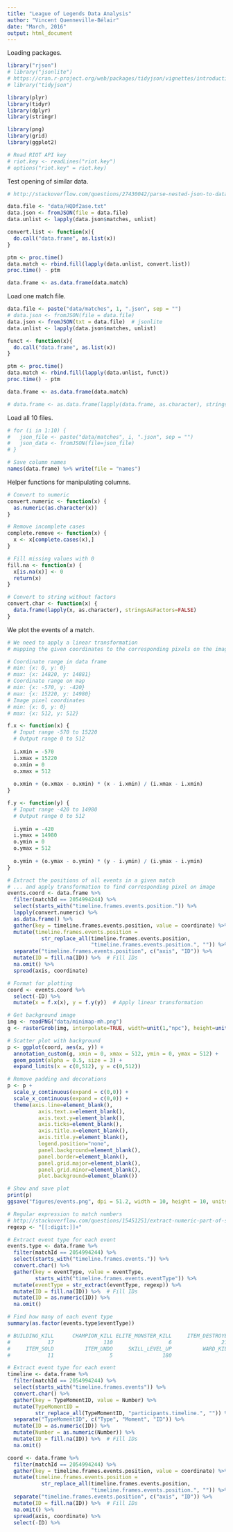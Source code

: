 ```yaml
---
title: "League of Legends Data Analysis"
author: "Vincent Quenneville-Bélair"
date: "March, 2016"
output: html_document
---
```


Loading packages.
```r
library("rjson")
# library("jsonlite")
# https://cran.r-project.org/web/packages/tidyjson/vignettes/introduction-to-tidyjson.html
# library("tidyjson")

library(plyr)
library(tidyr)
library(dplyr)
library(stringr)

library(png)
library(grid)
library(ggplot2)
```

```r
# Read RIOT API key
# riot.key <- readLines("riot.key")
# options("riot.key" = riot.key)
```

Test opening of similar data.
```r
# http://stackoverflow.com/questions/27430042/parse-nested-json-to-data-frame-in-r

data.file <- "data/HQDf2ase.txt"
data.json <- fromJSON(file = data.file)
data.unlist <- lapply(data.json$matches, unlist)

convert.list <- function(x){
  do.call("data.frame", as.list(x))
}

ptm <- proc.time()
data.match <- rbind.fill(lapply(data.unlist, convert.list))
proc.time() - ptm

data.frame <- as.data.frame(data.match)
```

Load one match file.
```r
data.file <- paste("data/matches", 1, ".json", sep = "")
# data.json <- fromJSON(file = data.file)
data.json <- fromJSON(txt = data.file)  # jsonlite
data.unlist <- lapply(data.json$matches, unlist)

funct <- function(x){
  do.call("data.frame", as.list(x))
}

ptm <- proc.time()
data.match <- rbind.fill(lapply(data.unlist, funct))
proc.time() - ptm

data.frame <- as.data.frame(data.match)

# data.frame <- as.data.frame(lapply(data.frame, as.character), stringsAsFactors=FALSE)
```

Load all 10 files.
```r
# for (i in 1:10) {
#   json_file <- paste("data/matches", i, ".json", sep = "")
# 	json_data <- fromJSON(file=json_file)
# }
```

```r
# Save column names
names(data.frame) %>% write(file = "names")
```

Helper functions for manipulating columns.
```r
# Convert to numeric
convert.numeric <- function(x) {
  as.numeric(as.character(x))
}

# Remove incomplete cases
complete.remove <- function(x) {
  x <- x[complete.cases(x),]  
}

# Fill missing values with 0
fill.na <- function(x) {
  x[is.na(x)] <- 0
  return(x)
}

# Convert to string without factors
convert.char <- function(x) {
  data.frame(lapply(x, as.character), stringsAsFactors=FALSE) 
}
```

We plot the events of a match.
```r
# We need to apply a linear transformation 
# mapping the given coordinates to the corresponding pixels on the image

# Coordinate range in data frame
# min: {x: 0, y: 0}
# max: {x: 14820, y: 14881}
# Coordinate range on map
# min: {x: -570, y: -420}
# max: {x: 15220, y: 14980}
# Image pixel coordinates
# min: {x: 0, y: 0}
# max: {x: 512, y: 512}

f.x <- function(x) {
  # Input range -570 to 15220
  # Output range 0 to 512
  
  i.xmin = -570
  i.xmax = 15220
  o.xmin = 0
  o.xmax = 512
  
  o.xmin + (o.xmax - o.xmin) * (x - i.xmin) / (i.xmax - i.xmin)
}

f.y <- function(y) {
  # Input range -420 to 14980
  # Output range 0 to 512
  
  i.ymin = -420
  i.ymax = 14980
  o.ymin = 0
  o.ymax = 512
  
  o.ymin + (o.ymax - o.ymin) * (y - i.ymin) / (i.ymax - i.ymin)
}

# Extract the positions of all events in a given match
# ... and apply transformation to find corresponding pixel on image
events.coord <- data.frame %>% 
  filter(matchId == 2054994244) %>%
  select(starts_with("timeline.frames.events.position.")) %>%
  lapply(convert.numeric) %>%
  as.data.frame() %>%
  gather(key = timeline.frames.events.position, value = coordinate) %>%
  mutate(timeline.frames.events.position = 
           str_replace_all(timeline.frames.events.position, 
                           "timeline.frames.events.position.", "")) %>%
  separate("timeline.frames.events.position", c("axis", "ID")) %>%
  mutate(ID = fill.na(ID)) %>%  # Fill IDs
  na.omit() %>%
  spread(axis, coordinate) 

# Format for plotting
coord <- events.coord %>%
  select(-ID) %>%
  mutate(x = f.x(x), y = f.y(y))  # Apply linear transformation

# Get background image
img <- readPNG("data/minimap-mh.png")
g <- rasterGrob(img, interpolate=TRUE, width=unit(1,"npc"), height=unit(1,"npc"))

# Scatter plot with background
p <- ggplot(coord, aes(x, y)) + 
  annotation_custom(g, xmin = 0, xmax = 512, ymin = 0, ymax = 512) +
  geom_point(alpha = 0.5, size = 3) +
  expand_limits(x = c(0,512), y = c(0,512))

# Remove padding and decorations
p <- p +
  scale_y_continuous(expand = c(0,0)) + 
  scale_x_continuous(expand = c(0,0)) +
  theme(axis.line=element_blank(),
          axis.text.x=element_blank(),
          axis.text.y=element_blank(),
          axis.ticks=element_blank(),
          axis.title.x=element_blank(),
          axis.title.y=element_blank(),
          legend.position="none",
          panel.background=element_blank(),
          panel.border=element_blank(),
          panel.grid.major=element_blank(),
          panel.grid.minor=element_blank(),
          plot.background=element_blank())

# Show and save plot
print(p)
ggsave("figures/events.png", dpi = 51.2, width = 10, height = 10, units = "in")
```

```r
# Regular expression to match numbers
# http://stackoverflow.com/questions/15451251/extract-numeric-part-of-strings-of-mixed-numbers-and-characters-in-r
regexp <- "[[:digit:]]+"

# Extract event type for each event
events.type <- data.frame %>% 
  filter(matchId == 2054994244) %>%
  select(starts_with("timeline.frames.events.")) %>%
  convert.char() %>%
  gather(key = eventType, value = eventType, 
         starts_with("timeline.frames.events.eventType")) %>%
  mutate(eventType = str_extract(eventType, regexp)) %>% 
  mutate(ID = fill.na(ID)) %>%  # Fill IDs
  mutate(ID = as.numeric(ID)) %>%
  na.omit()

# Find how many of each event type
summary(as.factor(events.type$eventType))

# BUILDING_KILL      CHAMPION_KILL ELITE_MONSTER_KILL     ITEM_DESTROYED     ITEM_PURCHASED
#            17                110                  6                215                289
#     ITEM_SOLD          ITEM_UNDO     SKILL_LEVEL_UP          WARD_KILL        WARD_PLACED
#            11                  5                180                  5                447 
```

```r
# Extract event type for each event
timeline <- data.frame %>% 
  filter(matchId == 2054994244) %>%
  select(starts_with("timeline.frames.events")) %>%
  convert.char() %>%
  gather(key = TypeMomentID, value = Number) %>%
  mutate(TypeMomentID = 
         str_replace_all(TypeMomentID, "participants.timeline.", "")) %>%
  separate("TypeMomentID", c("Type", "Moment", "ID")) %>%
  mutate(ID = as.numeric(ID)) %>%
  mutate(Number = as.numeric(Number)) %>%
  mutate(ID = fill.na(ID)) %>%  # Fill IDs
  na.omit()
```

```r
coord <- data.frame %>% 
  filter(matchId == 2054994244) %>%
  gather(key = timeline.frames.events.position, value = coordinate) %>%
  mutate(timeline.frames.events.position = 
           str_replace_all(timeline.frames.events.position, 
                           "timeline.frames.events.position.", "")) %>%
  separate("timeline.frames.events.position", c("axis", "ID")) %>%
  mutate(ID = fill.na(ID)) %>%  # Fill IDs
  na.omit() %>%
  spread(axis, coordinate) %>%
  select(-ID) %>%
```
